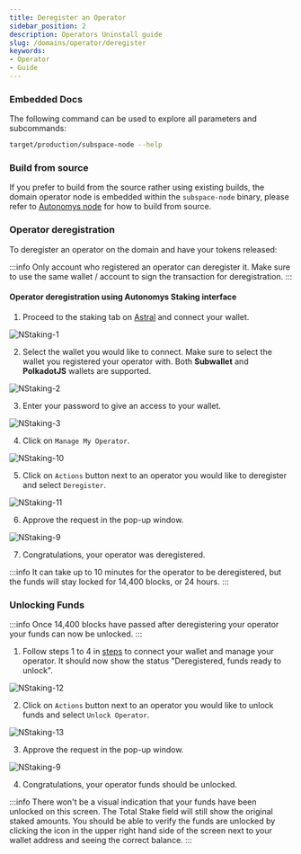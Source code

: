```yaml
---
title: Deregister an Operator
sidebar_position: 2
description: Operators Uninstall guide
slug: /domains/operator/deregister
keywords:
- Operator
- Guide
---
```




### Embedded Docs


The following command can be used to explore all parameters and subcommands:


```bash
target/production/subspace-node --help
```


### Build from source

If you prefer to build from the source rather using existing builds, the domain operator node is embedded within the `subspace-node` binary, please refer to [Autonomys node](https://github.com/autonomys/subspace/blob/main/crates/subspace-node/README.md) for how to build from source.


### Operator deregistration

To deregister an operator on the domain and have your tokens released:

:::info
Only account who registered an operator can deregister it. Make sure to use the same wallet / account to sign the transaction for deregistration. 
:::

#### Operator deregistration using **Autonomys Staking interface**

1. Proceed to the staking tab on [Astral](https://astral.autonomys.xyz) and connect your wallet.

![NStaking-1](/img/doc-imgs/operators-staking/NStaking-1.png)

2. Select the wallet you would like to connect. Make sure to select the wallet you registered your operator with. Both **Subwallet** and **PolkadotJS** wallets are supported.

![NStaking-2](/img/doc-imgs/operators-staking/NStaking-2.png)

3. Enter your password to give an access to your wallet.

![NStaking-3](/img/doc-imgs/operators-staking/NStaking-3.png)

4. Click on `Manage My Operator`.

![NStaking-10](/img/doc-imgs/operators-staking/NStaking-10.png)

5. Click on `Actions` button next to an operator you would like to deregister and select `Deregister`. 

![NStaking-11](/img/doc-imgs/operators-staking/NStaking-11.png)

6. Approve the request in the pop-up window. 

![NStaking-9](/img/doc-imgs/operators-staking/NStaking-9.png)

7. Congratulations, your operator was deregistered.

:::info
It can take up to 10 minutes for the operator to be deregistered, but the funds will stay locked for 14,400 blocks, or 24 hours.
:::

### Unlocking Funds

:::info
Once 14,400 blocks have passed after deregistering your operator your funds can now be unlocked. 
:::

1.  Follow steps 1 to 4 in [steps](#operator-deregistration) to connect your wallet and manage your operator.  It should now show the status "Deregistered, funds ready to unlock".

![NStaking-12](/img/doc-imgs/operators-staking/NStaking-12.png)

2.  Click on `Actions` button next to an operator you would like to unlock funds and select `Unlock Operator`.  

![NStaking-13](/img/doc-imgs/operators-staking/NStaking-13.png)

3. Approve the request in the pop-up window. 

![NStaking-9](/img/doc-imgs/operators-staking/NStaking-9.png)

4. Congratulations, your operator funds should be unlocked.

:::info
There won't be a visual indication that your funds have been unlocked on this screen.  The Total Stake field will still show the original staked amounts. 
You should be able to verify the funds are unlocked by clicking the icon in the upper right hand side of the screen next to your wallet address and seeing the correct balance.
:::
